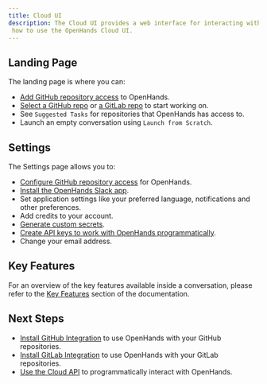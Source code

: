 ```yaml
---
title: Cloud UI
description: The Cloud UI provides a web interface for interacting with OpenHands. This page provides references on
 how to use the OpenHands Cloud UI.
---
```


## Landing Page

The landing page is where you can:

- [Add GitHub repository access](/usage/cloud/github-installation#adding-github-repository-access) to OpenHands.
- [Select a GitHub repo](/usage/cloud/github-installation#working-with-github-repos-in-openhands-cloud) or
  [a GitLab repo](/usage/cloud/gitlab-installation#working-with-gitlab-repos-in-openhands-cloud) to start working on.
- See `Suggested Tasks` for repositories that OpenHands has access to.
- Launch an empty conversation using `Launch from Scratch`.

## Settings

The Settings page allows you to:

- [Configure GitHub repository access](/usage/cloud/github-installation#modifying-repository-access) for OpenHands.
- [Install the OpenHands Slack app](/usage/cloud/slack-installation).
- Set application settings like your preferred language, notifications and other preferences.
- Add credits to your account.
- [Generate custom secrets](/usage/common-settings#secrets-management).
- [Create API keys to work with OpenHands programmatically](/usage/cloud/cloud-api).
- Change your email address.

## Key Features

For an overview of the key features available inside a conversation, please refer to the [Key Features](/usage/key-features)
section of the documentation.

## Next Steps

- [Install GitHub Integration](/usage/cloud/github-installation) to use OpenHands with your GitHub repositories.
- [Install GitLab Integration](/usage/cloud/gitlab-installation) to use OpenHands with your GitLab repositories.
- [Use the Cloud API](/usage/cloud/cloud-api) to programmatically interact with OpenHands.
